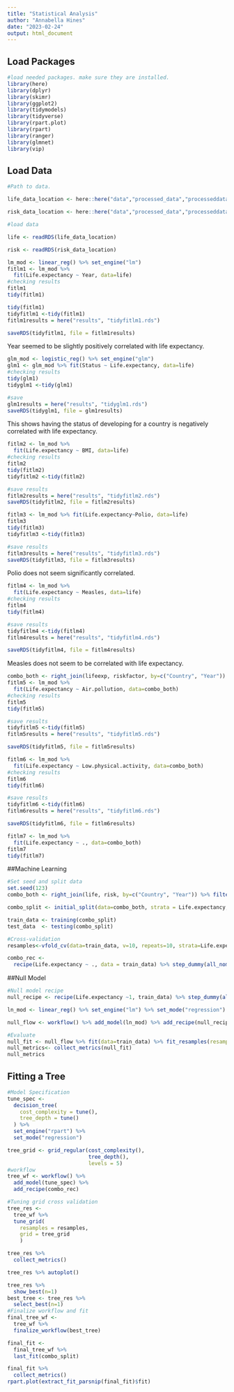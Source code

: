 ```yaml
---
title: "Statistical Analysis"
author: "Annabella Hines"
date: "2023-02-24"
output: html_document
---
```


## Load Packages

```r
#load needed packages. make sure they are installed.
library(here)
library(dplyr)
library(skimr)
library(ggplot2)
library(tidymodels)
library(tidyverse)
library(rpart.plot)
library(rpart)
library(ranger)
library(glmnet)
library(vip)
```

## Load Data

```r
#Path to data.

life_data_location <- here::here("data","processed_data","processeddata_life.rds")

risk_data_location <- here::here("data","processed_data","processeddata_risk.rds")

#load data

life <- readRDS(life_data_location)

risk <- readRDS(risk_data_location)
```


```r
lm_mod <- linear_reg() %>% set_engine("lm")
fitlm1 <- lm_mod %>%
  fit(Life.expectancy ~ Year, data=life)
#checking results
fitlm1
tidy(fitlm1)

tidy(fitlm1)
tidyfitlm1 <-tidy(fitlm1)
fitlm1results = here("results", "tidyfitlm1.rds")

saveRDS(tidyfitlm1, file = fitlm1results)
```
Year seemed to be slightly positively correlated with life expectancy.

```r
glm_mod <- logistic_reg() %>% set_engine("glm")
glm1 <- glm_mod %>% fit(Status ~ Life.expectancy, data=life)
#checking results
tidy(glm1)
tidyglm1 <-tidy(glm1)

#save
glm1results = here("results", "tidyglm1.rds")
saveRDS(tidyglm1, file = glm1results)
```
This shows having the status of developing for a country is negatively correlated with life expectancy.


```r
fitlm2 <- lm_mod %>%
  fit(Life.expectancy ~ BMI, data=life)
#checking results
fitlm2
tidy(fitlm2)
tidyfitlm2 <-tidy(fitlm2)

#save results
fitlm2results = here("results", "tidyfitlm2.rds")
saveRDS(tidyfitlm2, file = fitlm2results)
```



```r
fitlm3 <- lm_mod %>% fit(Life.expectancy~Polio, data=life)
fitlm3
tidy(fitlm3)
tidyfitlm3 <-tidy(fitlm3)

#save results
fitlm3results = here("results", "tidyfitlm3.rds")
saveRDS(tidyfitlm3, file = fitlm3results)
```
Polio does not seem significantly correlated.


```r
fitlm4 <- lm_mod %>%
  fit(Life.expectancy ~ Measles, data=life)
#checking results
fitlm4
tidy(fitlm4)

#save results
tidyfitlm4 <-tidy(fitlm4)
fitlm4results = here("results", "tidyfitlm4.rds")

saveRDS(tidyfitlm4, file = fitlm4results)

```
Measles does not seem to be correlated with life expectancy.


```r
combo_both <- right_join(lifeexp, riskfactor, by=c("Country", "Year")) %>% filter(Year==c(2000, 2015))
fitlm5 <- lm_mod %>%
  fit(Life.expectancy ~ Air.pollution, data=combo_both)
#checking results
fitlm5
tidy(fitlm5)

#save results
tidyfitlm5 <-tidy(fitlm5)
fitlm5results = here("results", "tidyfitlm5.rds")

saveRDS(tidyfitlm5, file = fitlm5results)
```


```r
fitlm6 <- lm_mod %>%
  fit(Life.expectancy ~ Low.physical.activity, data=combo_both)
#checking results
fitlm6
tidy(fitlm6)

#save results
tidyfitlm6 <-tidy(fitlm6)
fitlm6results = here("results", "tidyfitlm6.rds")

saveRDS(tidyfitlm6, file = fitlm6results)
```

```r
fitlm7 <- lm_mod %>% 
  fit(Life.expectancy ~ ., data=combo_both)
fitlm7
tidy(fitlm7)
```


##Machine Learning

```r
#Set seed and split data
set.seed(123)
combo_both <- right_join(life, risk, by=c("Country", "Year")) %>% filter(Year==c(2000, 2015))

combo_split <- initial_split(data=combo_both, strata = Life.expectancy, prop=7/10)

train_data <- training(combo_split)
test_data  <- testing(combo_split)

#Cross-validation
resamples<-vfold_cv(data=train_data, v=10, repeats=10, strata=Life.expectancy)

combo_rec <- 
  recipe(Life.expectancy ~ ., data = train_data) %>% step_dummy(all_nominal(), -all_outcomes())
```


##Null Model
```r
#Null model recipe
null_recipe <- recipe(Life.expectancy ~1, train_data) %>% step_dummy(all_nominal(), -all_outcomes())

ln_mod <- linear_reg() %>% set_engine("lm") %>% set_mode("regression")

null_flow <- workflow() %>% add_model(ln_mod) %>% add_recipe(null_recipe)

#Evaluate
null_fit <- null_flow %>% fit(data=train_data) %>% fit_resamples(resamples=resamples)
null_metrics<- collect_metrics(null_fit)
null_metrics
```


## Fitting a Tree
```r
#Model Specification
tune_spec <- 
  decision_tree(
    cost_complexity = tune(),
    tree_depth = tune()
  ) %>% 
  set_engine("rpart") %>% 
  set_mode("regression")

tree_grid <- grid_regular(cost_complexity(),
                          tree_depth(),
                          levels = 5)
#workflow
tree_wf <- workflow() %>%
  add_model(tune_spec) %>%
  add_recipe(combo_rec)

#Tuning grid cross validation
tree_res <- 
  tree_wf %>% 
  tune_grid(
    resamples = resamples,
    grid = tree_grid
    )

tree_res %>% 
  collect_metrics()

tree_res %>% autoplot()

tree_res %>%
  show_best(n=1)
best_tree <- tree_res %>%
  select_best(n=1)
#Finalize workflow and fit
final_tree_wf <- 
  tree_wf %>% 
  finalize_workflow(best_tree)

final_fit <- 
  final_tree_wf %>%
  last_fit(combo_split) 

final_fit %>%
  collect_metrics()
rpart.plot(extract_fit_parsnip(final_fit)$fit)
```

